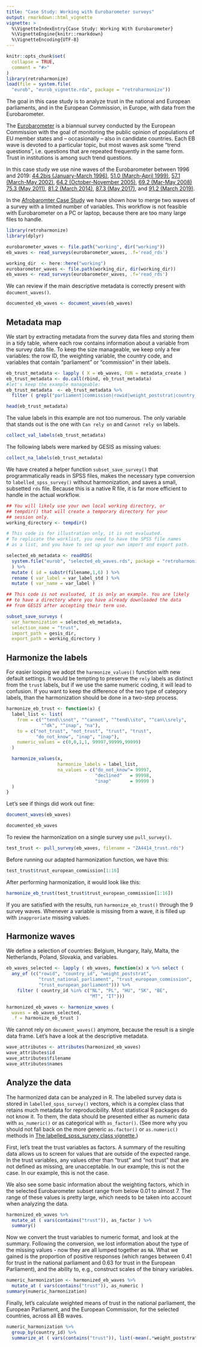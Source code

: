 ```yaml
---
title: "Case Study: Working with Eurobarometer surveys"
output: rmarkdown::html_vignette
vignette: >
  %\VignetteIndexEntry{Case Study: Working With Eurobarometer}
  %\VignetteEngine{knitr::rmarkdown}
  %\VignetteEncoding{UTF-8}
---
```


```r
knitr::opts_chunk$set(
  collapse = TRUE,
  comment = "#>"
)
library(retroharmonize)
load(file = system.file(
  "eurob", "eurob_vignette.rda", package = "retroharmonize"))
```

The goal in this case study is to analyze trust in the national and European parliaments, and in the European Commission, in Europe, with data from the Eurobarometer. 

The [Eurobarometer](https://ec.europa.eu/commfrontoffice/publicopinion/index.cfm) is a biannual survey conducted by the European Commission with the goal of monitoring the public opinion of populations of EU member states and -- occasionally -- also in candidate countries. Each EB wave is devoted to a particular topic, but most waves ask some "trend questions", i.e. questions that are repeated frequently in the same form. Trust in institutions is among such trend questions.

In this case study we use nine waves of the Eurobarometer between 1996 and 2019: 
[44.2bis (January-March 1996)](https://search.gesis.org/research_data/ZA2828), [51.0 (March-April 1999)](https://search.gesis.org/research_data/ZA3171), [57.1 (March-May 2002)](https://search.gesis.org/research_data/ZA3639), [64.2 (October-November 2005)](https://search.gesis.org/research_data/ZA4414), [69.2 (Mar-May 2008)](https://search.gesis.org/research_data/ZA4744)
[75.3 (May 2011)](https://search.gesis.org/research_data/ZA5481), [81.2 (March 2014)](https://search.gesis.org/research_data/ZA5913), [87.3 (May 2017)](https://search.gesis.org/research_data/ZA6863), and [91.2 (March 2019)](https://search.gesis.org/research_data/ZA7562).  

In the [Afrobaromter Case Study](https://retroharmonize.dataobservatory.eu/articles/afrobarometer.html) we have shown how to merge two waves of a survey with a limited number of variables.  This workflow is not feasible with Eurobarometer on a PC or laptop, because there are too many large files to handle. 


```r
library(retroharmonize)
library(dplyr)
```


```r
eurobarometer_waves <- file.path("working", dir("working"))
eb_waves <- read_surveys(eurobarometer_waves, .f='read_rds')
```

```r
working_dir  <- here::here("working")
eurobarometer_waves <- file.path(working_dir, dir(working_dir))
eb_waves <- read_surveys(eurobarometer_waves, .f='read_rds')
```

We can review if the main descriptive metadata is correctly present with `document_waves()`.

```r
documented_eb_waves <- document_waves(eb_waves) 
```

## Metadata map

We start by extracting metadata from the survey data files and storing them in a tidy table, where each row contains information about a variable from the survey data file. To keep the size manageable, we keep only a few variables: the row ID, the weighting variable, the country code, and variables that contain "parliament" or "commission" in their labels.

```r
eb_trust_metadata <- lapply ( X = eb_waves, FUN = metadata_create )
eb_trust_metadata <- do.call(rbind, eb_trust_metadata)
#let's keep the example manageable:
eb_trust_metadata  <- eb_trust_metadata %>%
  filter ( grepl("parliament|commission|rowid|weight_poststrat|country_id", var_name_orig) )
```

```r
head(eb_trust_metadata)
```

The value labels in this example are not too numerous.  The only variable that stands out is the one with `Can rely on` and `Cannot rely on` labels. 

```r
collect_val_labels(eb_trust_metadata)
```

The following labels were marked by GESIS as missing values:

```r
collect_na_labels(eb_trust_metadata)
```

We have created a helper function `subset_save_survey()` that programmatically reads in SPSS files, makes the necessary type conversion to `labelled_spss_survey()` without harmonization, and saves a small, subsetted `rds` file. Because this is a native R file, it is far more efficient to handle in the actual workflow.

```r
## You will likely use your own local working directory, or
## tempdir() that will create a temporary directory for your 
## session only. 
working_directory <- tempdir()
```


```r
# This code is for illustration only, it is not evaluated.
# To replicate the worklist, you need to have the SPSS file names 
# as a list, and you have to set up your own import and export path.

selected_eb_metadata <- readRDS(
  system.file("eurob", "selected_eb_waves.rds", package = "retroharmonize")
  ) %>%
  mutate ( id = substr(filename,1,6) ) %>%
  rename ( var_label = var_label_std ) %>%
  mutate ( var_name = var_label )

## This code is not evaluated, it is only an example. You are likely 
## to have a directory where you have already downloaded the data
## from GESIS after accepting their term use.

subset_save_surveys ( 
  var_harmonization = selected_eb_metadata, 
  selection_name = "trust",
  import_path = gesis_dir, 
  export_path = working_directory )
```

## Harmonize the labels

For easier looping we adopt the `harmonize_values()` function with new default settings. It would be tempting to preserve the `rely` labels as distinct from the `trust` labels, but if we use the same numeric coding, it will lead to confusion. If you want to keep the difference of the two type of category labels, than the harmonization should be done in a two-step process. 

```r
harmonize_eb_trust <- function(x) {
  label_list <- list(
    from = c("^tend\\snot", "^cannot", "^tend\\sto", "^can\\srely",
             "^dk", "^inap", "na"), 
    to = c("not_trust", "not_trust", "trust", "trust",
           "do_not_know", "inap", "inap"), 
    numeric_values = c(0,0,1,1, 99997,99999,99999)
  )

  harmonize_values(x, 
                   harmonize_labels = label_list, 
                   na_values = c("do_not_know"= 99997,
                                 "declined"   = 99998,
                                 "inap"       = 99999 )
  )
}
```

Let's see if things did work out fine:

```r
document_waves(eb_waves)
```
```r
documented_eb_waves
```

To review the harmonization on a single survey use `pull_survey()`. 

```r
test_trust <- pull_survey(eb_waves, filename = "ZA4414_trust.rds")
```

Before running our adapted harmonization function, we have this:

```r
test_trust$trust_european_commission[1:16]
```

After performing harmonization, it would look like this:

```r
harmonize_eb_trust(test_trust$trust_european_commission[1:16])
```

If you are satisfied with the results, run `harmonize_eb_trust()` through the 9 survey waves. Whenever a variable is missing from a wave, it is filled up with `inapproriate` missing values.

## Harmonize waves

We define a selection of countries: Belgium, Hungary, Italy, Malta, the Netherlands, Poland, Slovakia, and variables.

```r
eb_waves_selected <- lapply ( eb_waves, function(x) x %>% select ( 
  any_of (c("rowid", "country_id", "weight_poststrat", 
            "trust_national_parliament", "trust_european_commission", 
            "trust_european_parliament"))) %>%
    filter ( country_id %in% c("NL", "PL", "HU", "SK", "BE", 
                               "MT", "IT")))

```


```r
harmonized_eb_waves <- harmonize_waves ( 
  waves = eb_waves_selected, 
  .f = harmonize_eb_trust )
```

We cannot rely on `document_waves()` anymore, because the result is a single data frame. Let's have a look at the descriptive metadata.

```r
wave_attributes <- attributes(harmonized_eb_waves)
wave_attributes$id
wave_attributes$filename
wave_attributes$names
```
## Analyze the data

The harmonized data can be analyzed in R.  The labelled survey data is stored in `labelled_spss_survey()` vectors, which is a complex class that retains much metadata for reproducibility. Most statistical R packages do not know it. To them, the data should be presented either as numeric data with `as_numeric()` or as categorical with `as_factor()`.  (See more why you should not fall back on the more generic `as.factor()` or `as.numeric()` methods in [The labelled_spss_survey class vignette.](https://retroharmonize.dataobservatory.eu/articles/labelled_spss_survey.html))


First, let's treat the trust variables as factors. A summary of the resulting data allows us to screen for values that are outside of the expected range. In the trust variables, any values other than "trust" and "not trust" that are not defined as missing, are unacceptable. In our example, this is not the case. In our example, this is not the case. 

We also see some basic information about the weighting factors, which in the selected Eurobarometer subset range from below 0.01 to almost 7. The range of these values is pretty large, which needs to be taken into account when analyzing the data.

```r
harmonized_eb_waves %>%
  mutate_at ( vars(contains("trust")), as_factor ) %>%
  summary()
```

Now we convert the trust variables to numeric format, and look at the summary. Following the conversion, we lost information about the type of the missing values - now they are all lumped together as `NA`. What we gained is the proportion of positive responses (which ranges between 0.41 for trust in the national parliament and 0.63 for trust in the European Parliament), and the ability to, e.g., construct scales of the binary variables.

```r
numeric_harmonization <- harmonized_eb_waves %>%
  mutate_at ( vars(contains("trust")), as_numeric )
summary(numeric_harmonization)
```

Finally, let's calculate weighted means of trust in the national parliament, the European Parliament, and the European Commission, for the selected countries, across all EB waves.

```r
numeric_harmonization %>%
  group_by(country_id) %>%
  summarize_at ( vars(contains("trust")), list(~mean(.*weight_poststrat, na.rm=TRUE))) 
```


